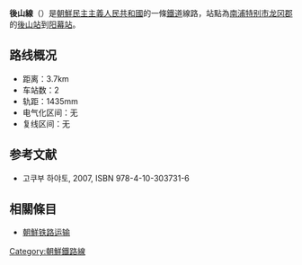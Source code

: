 '''後山線'''（{{kor|名=北|諺=후산선|漢=後山線|羅=Husan sŏn|f=y}}）是[[朝鮮民主主義人民共和國|朝鮮民主主義人民共和國]]的一條[[鐵道|鐵道]]線路，站點為[[南浦特别市|南浦特别市]][[龙冈郡|龙冈郡]]的[[後山站|後山站]]到[[阳幕站|阳幕站]]。

==路线概况==
*距离：3.7km
*车站数：2
*轨距：1435mm
*电气化区间：无
*复线区间：无

==参考文献==
* 고쿠부 하야토{{lang|ja|(国分隼人), 《将軍様の鉄道 北朝鮮鉄道事情》, 新潮社}}, 2007, ISBN 978-4-10-303731-6

==相關條目==
* [[朝鮮铁路运输|朝鮮铁路运输]]

{{朝鮮鐵路線}}
{{後山線}}

[[Category:朝鮮鐵路線|Category:朝鮮鐵路線]]